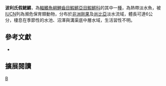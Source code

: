 {{Speciesbox 
| taxon = Nothobranchius polli
| status = EN
| status_system = IUCN3.1
| authority =  [[Wildekamp|Wildekamp]], 1978
| synonyms = 
}}
'''波利氏假鰓鱂'''，為[[輻鰭魚綱|輻鰭魚綱]][[鯉齒目|鯉齒目]][[鰕鱂亞目|鰕鱂亞目]][[鰕鱂科|鰕鱂科]]的其中一[[種|種]]，為熱帶淡水魚，被[[IUCN|IUCN]]列為瀕危保育類動物，分布於[[非洲|非洲]][[剛果|剛果]]及[[尚比亞|尚比亞]]淡水流域，體長可達6公分，棲息在季節性的水池、沼澤與溝渠底中層水域，生活習性不明。
== 參考文獻 ==
*{{FishBase_species|genus=Nothobranchius|species=polli |year=2014|month=8}}

== 擴展閱讀 ==
{{refbegin}}
{{wikispecies-inline|Nothobranchius polli |波利氏假鰓鱂}}
{{refend}}
{{Taxonbar|from=Q9050812}}

[[Category:假鰓鱂屬|B]]